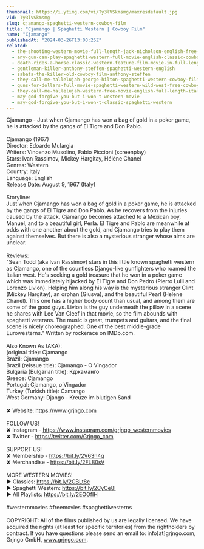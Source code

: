 ```yaml
---
thumbnail: https://i.ytimg.com/vi/Ty3lVSkmsmg/maxresdefault.jpg
vid: Ty3lVSkmsmg
slug: cjamango-spaghetti-western-cowboy-film
title: "Cjamango | Spaghetti Western | Cowboy Film"
name: "Cjamango"
publishedAt: "2024-03-26T13:00:25Z"
related:
  - the-shooting-western-movie-full-length-jack-nicholson-english-free-full-westerns
  - any-gun-can-play-spaghetti-western-full-movie-english-classic-cowboy-film-free-full-westerns
  - death-rides-a-horse-classic-western-feature-film-movie-in-full-length-full-movies-for-free
  - gentleman-killer-anthony-steffen-spaghetti-western-english
  - sabata-the-killer-old-cowboy-film-anthony-steffen
  - they-call-me-hallelujah-george-hilton-spaghetti-western-cowboy-film
  - guns-for-dollars-full-movie-spaghetti-western-wild-west-free-cowboy-movie
  - they-call-me-hallelujah-western-free-movie-english-full-length-italian-western-feature-film
  - may-god-forgive-you-but-i-won-t-western-movie
  - may-god-forgive-you-but-i-won-t-classic-spaghetti-western
---
```


Cjamango - Just when Cjamango has won a bag of gold in a poker game, he is attacked by the gangs of El Tigre and Don Pablo.<br />
<br />
Cjamango (1967)<br />
Director: Edoardo Mulargia<br />
Writers: Vincenzo Musolino, Fabio Piccioni (screenplay)<br />
Stars: Ivan Rassimov, Mickey Hargitay, Hélène Chanel <br />
Genres: Western <br />
Country: Italy<br />
Language: English<br />
Release Date: August 9, 1967 (Italy)<br />
<br />
Storyline:<br />
Just when Cjamango has won a bag of gold in a poker game, he is attacked by the gangs of El Tigre and Don Pablo. As he recovers from the injuries caused by the attack, Cjamango becomes attached to a Mexican boy, Manuel, and to a beautiful girl, Perla. El Tigre and Pablo are meanwhile at odds with one another about the gold, and Cjamango tries to play them against themselves. But there is also a mysterious stranger whose aims are unclear.<br />
<br />
Reviews:<br />
"Sean Todd (aka Ivan Rassimov) stars in this little known spaghetti western as Cjamango, one of the countless Django-like gunfighters who roamed the Italian west. He's seeking a gold treasure that he won in a poker game which was immediately hijacked by El Tigre and Don Pedro (Pierro Lulli and Lorenzo Livion). Helping him along his way is the mysterious stranger Clint (Mickey Hargitay), an orphan (Giusva), and the beautiful Pearl (Helene Chanel). This one has a higher body count than usual, and among them are some of the good guys. Livion is the guy underneath the pillow in a scene he shares with Lee Van Cleef in that movie, so the film abounds with spaghetti veterans. The music is great, trumpets and guitars, and the final scene is nicely choreographed. One of the best middle-grade Eurowesterns." Written by rockerace on IMDb.com.<br />
<br />
Also Known As (AKA):<br />
(original title): Cjamango<br />
Brazil: Cjamango<br />
Brazil (reissue title): Cjamango - O Vingador<br />
Bulgaria (Bulgarian title): Кджаманго<br />
Greece: Cjamango<br />
Portugal: Cjamango, o Vingador<br />
Turkey (Turkish title): Camango<br />
West Germany: Django - Kreuze im blutigen Sand<br />
<br />
✘ Website: https://www.grjngo.com<br />
<br />
FOLLOW US!<br />
✘ Instagram - https://www.instagram.com/grjngo_westernmovies<br />
✘ Twitter - https://twitter.com/Grjngo_com<br />
<br />
SUPPORT US!<br />
✘ Membership - https://bit.ly/2V63h4q<br />
✘ Merchandise - https://bit.ly/2FLB0sV<br />
<br />
MORE WESTERN MOVIES! <br />
► Classics: https://bit.ly/2CBLt8c <br />
► Spaghetti Western: https://bit.ly/2CyCe8I <br />
► All Playlists: https://bit.ly/2EOOfIH <br />
<br />
#westernmovies #freemovies #spaghettiwesterns<br />
<br />
COPYRIGHT: All of the films published by us are legally licensed. We have acquired the rights (at least for specific territories) from the rightholders by contract. If you have questions please send an email to: info[at]grjngo.com, Grjngo GmbH, www.grjngo.com.